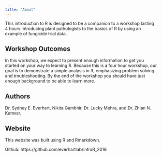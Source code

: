 ```yaml
---
title: "About"
---
```


This introduction to R is designed to be a companion to a workshop lasting 4 
hours introducing plant pathologists to the basics of R by using an example of
fungicide trial data.

Workshop Outcomes
-----------------

In this workshop, we expect to present enough information to get you started on 
your way to learning R. Because this is a four hour workshop, our goal is to 
demonstrate a simple analysis in R, emphasizing problem solving and 
troubleshooting. By the end of the workshop you should have just enough
background to be able to learn more.

Authors
-------

Dr. Sydney E. Everhart, Nikita Gambhir, Dr. Lucky Mehra, and Dr. Zhian N. Kamvar.

Website
-------

This website was built using R and Rmarkdown.

Github: https://github.com/everhartlab/IntroR_2019

